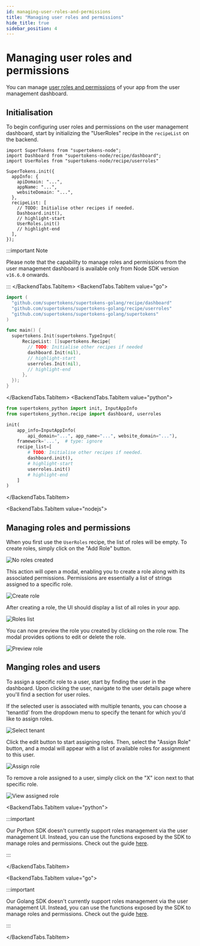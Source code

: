 ```yaml
---
id: managing-user-roles-and-permissions
title: "Managing user roles and permissions"
hide_title: true
sidebar_position: 4
---
```



# Managing user roles and permissions

You can manage [user roles and permissions](/docs/userroles/introduction) of your app from the user management dashboard.

## Initialisation

To begin configuring user roles and permissions on the user management dashboard, start by initializing the "UserRoles" recipe in the `recipeList` on the backend.

<BackendTabs>
<BackendTabs.TabItem value="nodejs">

```tsx
import SuperTokens from "supertokens-node";
import Dashboard from "supertokens-node/recipe/dashboard";
import UserRoles from "supertokens-node/recipe/userroles"

SuperTokens.init({
  appInfo: {
    apiDomain: "...",
    appName: "...",
    websiteDomain: "...",
  },
  recipeList: [
    // TODO: Initialise other recipes if needed.
    Dashboard.init(),
    // highlight-start
    UserRoles.init()
    // highlight-end
  ],
});
```
:::important Note

Please note that the capability to manage roles and permissions from the user management dashboard is available only from Node SDK version `v16.6.0` onwards.

:::
</BackendTabs.TabItem>
<BackendTabs.TabItem value="go">

```go
import (
  "github.com/supertokens/supertokens-golang/recipe/dashboard"
  "github.com/supertokens/supertokens-golang/recipe/userroles"
  "github.com/supertokens/supertokens-golang/supertokens"
)

func main() {
  supertokens.Init(supertokens.TypeInput{
      RecipeList: []supertokens.Recipe{
        // TODO: Initialise other recipes if needed
        dashboard.Init(nil),
        // highlight-start
        userroles.Init(nil),
        // highlight-end
      },
  });
}
```

</BackendTabs.TabItem>
<BackendTabs.TabItem value="python">


```python
from supertokens_python import init, InputAppInfo
from supertokens_python.recipe import dashboard, userroles

init(
    app_info=InputAppInfo(
        api_domain="...", app_name="...", website_domain="..."),
    framework='...',  # type: ignore
    recipe_list=[
        # TODO: Initialise other recipes if needed.
        dashboard.init(),
        # highlight-start
        userroles.init()
        # highlight-end
    ]
)
```
</BackendTabs.TabItem>
</BackendTabs>

<BackendTabs>

<BackendTabs.TabItem value="nodejs">

## Managing roles and permissions

When you first use the `UserRoles` recipe, the list of roles will be empty. To create roles, simply click on the "Add Role" button.

<img src="/img/dashboard/no-roles-created.png" alt="No roles created"/>

This action will open a modal, enabling you to create a role along with its associated permissions. Permissions are essentially a list of strings assigned to a specific role.

<img src="/img/dashboard/create-role.png" alt="Create role"/>

After creating a role, the UI should display a list of all roles in your app.

<img src="/img/dashboard/roles-list.png" alt="Roles list"/>

You can now preview the role you created by clicking on the role row. The modal provides options to edit or delete the role.

<img src="/img/dashboard/preview-role.png" alt="Preview role"/>

## Manging roles and users

To assign a specific role to a user, start by finding the user in the dashboard. Upon clicking the user, navigate to the user details page where you'll find a section for user roles.

If the selected user is associated with multiple tenants, you can choose a 'tenantId' from the dropdown menu to specify the tenant for which you'd like to assign roles.

<img src="/img/dashboard/select-tenant.png" alt="Select tenant"/>

Click the edit button to start assigning roles. Then, select the "Assign Role" button, and a modal will appear with a list of available roles for assignment to this user.

<img src="/img/dashboard/assign-role.png" alt="Assign role"/>

To remove a role assigned to a user, simply click on the "X" icon next to that specific role.

<img src="/img/dashboard/view-assigned-roles.png" alt="View assigned role"/>
</BackendTabs.TabItem>

<BackendTabs.TabItem value="python">

:::important

Our Python SDK doesn't currently support roles management via the user management UI. Instead, you can use the functions exposed by the SDK to manage roles and permissions. Check out the guide [here](/docs/userroles/introduction).

:::

</BackendTabs.TabItem>

<BackendTabs.TabItem value="go">

:::important

Our Golang SDK doesn't currently support roles management via the user management UI. Instead, you can use the functions exposed by the SDK to manage roles and permissions. Check out the guide [here](/docs/userroles/introduction).

:::

</BackendTabs.TabItem>

</BackendTabs>
